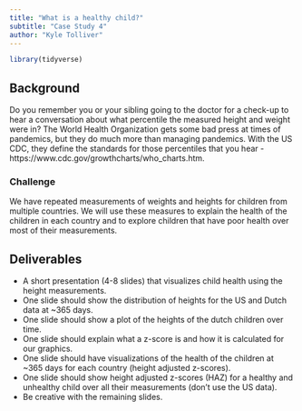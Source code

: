 ```yaml
---
title: "What is a healthy child?"
subtitle: "Case Study 4"
author: "Kyle Tolliver"
---
```


```r
library(tidyverse)
```

## Background

Do you remember you or your sibling going to the doctor for a check-up to hear a conversation about what percentile the measured height and weight were in? The World Health Organization gets some bad press at times of pandemics, but they do much more than managing pandemics. With the US CDC, they define the standards for those percentiles that you hear - https://www.cdc.gov/growthcharts/who_charts.htm.

### Challenge

We have repeated measurements of weights and heights for children from multiple countries. We will use these measures to explain the health of the children in each country and to explore children that have poor health over most of their measurements.

## Deliverables

* A short presentation (4-8 slides) that visualizes child health using the height measurements.
* One slide should show the distribution of heights for the US and Dutch data at ~365 days.
* One slide should show a plot of the heights of the dutch children over time.
* One slide should explain what a z-score is and how it is calculated for our graphics.
* One slide should have visualizations of the health of the children at ~365 days for each country (height adjusted z-scores).
* One slide should show height adjusted z-scores (HAZ) for a healthy and unhealthy child over all their measurements (don’t use the US data).
* Be creative with the remaining slides.
